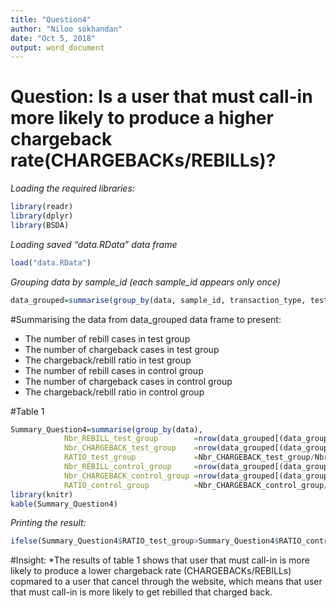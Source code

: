 ```yaml
---
title: "Question4"
author: "Niloo sokhandan"
date: "Oct 5, 2018"
output: word_document
---
```


# Question: Is a user that must call-in more likely to produce a higher chargeback rate(CHARGEBACKs/REBILLs)?

*Loading the required libraries:*
```r
library(readr)
library(dplyr)
library(BSDA)
```

*Loading saved "data.RData" data frame*
```r
load("data.RData")
```

*Grouping data by sample_id (each sample_id appears only once)*
```r
data_grouped=summarise(group_by(data, sample_id, transaction_type, test_group))
```
#Summarising the data from data_grouped data frame to present:

* The number of rebill cases in test group
* The number of chargeback cases in test group
* The chargeback/rebill ratio in test group
* The number of rebill cases in control group
* The number of chargeback cases in control group
* The chargeback/rebill ratio in control group

#Table 1
```r
Summary_Question4=summarise(group_by(data),
            Nbr_REBILL_test_group        =nrow(data_grouped[(data_grouped$transaction_type=="REBILL") & (data_grouped$test_group==1),]),         
            Nbr_CHARGEBACK_test_group    =nrow(data_grouped[(data_grouped$transaction_type=="CHARGEBACK") & (data_grouped$test_group==1),]),     
            RATIO_test_group             =Nbr_CHARGEBACK_test_group/Nbr_REBILL_test_group,                        
            Nbr_REBILL_control_group     =nrow(data_grouped[(data_grouped$transaction_type=="REBILL") & (data_grouped$test_group==0),]),
            Nbr_CHARGEBACK_control_group =nrow(data_grouped[(data_grouped$transaction_type=="CHARGEBACK") & (data_grouped$test_group==0),]),     
            RATIO_control_group          =Nbr_CHARGEBACK_control_group/Nbr_REBILL_control_group)
library(knitr)
kable(Summary_Question4)
```

*Printing the result:*
```r
ifelse(Summary_Question4$RATIO_test_group>Summary_Question4$RATIO_control_group, "The answer to Question 4 is YES","The answer to Question 4 is NO")
```

#Insight:
*The results of table 1 shows that user that must call-in is more likely to produce a lower chargeback rate (CHARGEBACKs/REBILLs) copmared to a user that cancel through the website, which means that user that must call-in is more likely to get rebilled that charged back.